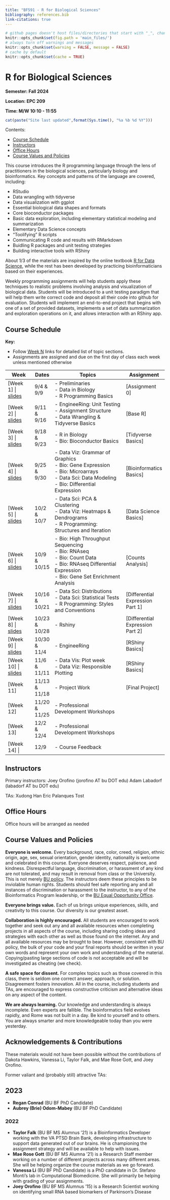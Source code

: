 ```yaml
---
title: "BF591 - R for Biological Sciences"
bibliography: references.bib
link-citations: true
---
```


```r
# github pages doesn't host files/directories that start with "_", change it for the whole book
knitr::opts_chunk$set(fig.path = 'main_files/')
# always turn off warnings and messages
knitr::opts_chunk$set(warning = FALSE, message = FALSE)
# cache by default
knitr::opts_chunk$set(cache = TRUE)
```

# R for Biological Sciences {.unnumbered}

**Semester: Fall 2024**

**Location: EPC 209**

**Time: M/W 10:10 - 11:55**

```r
cat(paste("Site last updated",format(Sys.time(), "%a %b %d %Y")))
```

Contents:

-   [Course Schedule]
-   [Instructors]
-   [Office Hours]
-   [Course Values and Policies]

This course introduces the R programming language through the lens of
practitioners in the biological sciences, particularly biology and
bioinformatics. Key concepts and patterns of the language are covered,
including:

-   RStudio
-   Data wrangling with tidyverse
-   Data visualization with ggplot
-   Essential biological data shapes and formats
-   Core bioconductor packages
-   Basic data exploration, including elementary statistical modeling
    and summarization
-   Elementary Data Science concepts
-   "Toolifying" R scripts
-   Communicating R code and results with RMarkdown
-   Buidling R packages and unit testing strategies
-   Building interactive tools with RShiny

About 1/3 of the materials are inspired by the online textbook [R for
Data Science](https://r4ds.had.co.nz), while the rest has been developed
by practicing bioinformaticians based on their experiences.

Weekly programming assignments will help students apply these techniques
to realistic problems involving analysis and visualization of biological
data. Students will be introduced to a unit testing paradigm that will
help them write correct code and deposit all their code into github for
evaluation. Students will implement an end-to-end project that begins
with one of a set of provided datasets, implements a set of data
summarization and exploration operations on it, and allows interaction
with an RShiny app.

## Course Schedule {.unnumbered}

**Key:**

-   Follow [Week N](#class-outlines) links for detailed list of topic
    sections.
-   Assignments are assigned and due on the first day of class each week
    unless mentioned otherwise

| Week                                              | Dates         | Topics                                                                                                                                                  | Assignment                       |
| ------------------------------------------------- | ------------- | ------------------------------------------------------------------------------------------------------------------------------------------------------- | -------------------------------- |
| [Week 1] \| [slides](slides/week_1_slides.html)   | 9/4 & 9/9     | - Preliminaries<br>- Data in Biology<br>- R Programming Basics                                                                                          | [Assignment 0]                   |
| [Week 2] \| [slides](slides/week_2_slides.html)   | 9/11 & 9/16   | - EngineeRing: Unit Testing<br>- Assignment Structure<br>- Data Wrangling & Tidyverse Basics                                                            | [Base R]                         |
| [Week 3] \| [slides](slides/week_3_slides.html)   | 9/18 & 9/23   | - R in Biology<br>- Bio: Bioconductor Basics                                                                                                            | [Tidyverse Basics]               |
| [Week 4] \| [slides](slides/week_4_slides.html)   | 9/25 & 9/30   | - Data Viz: Grammar of Graphics<br>- Bio: Gene Expression<br>- Bio: Microarrays<br>- Data Sci: Data Modeling<br>- Bio: Differential Expression          | [Bioinformatics Basics]          |
| [Week 5] \| [slides](slides/week_5_slides.html)   | 10/2 & 10/7   | - Data Sci: PCA & Clustering<br>- Data Viz: Heatmaps & Dendrograms<br>- R Programming: Structures and Iteration                                         | [Data Science Basics]            |
| [Week 6] \| [slides](slides/week_6_slides.html)   | 10/9 & 10/15  | - Bio: High Throughput Sequencing<br>- Bio: RNAseq<br>- Bio: Count Data<br>- Bio: RNAseq Differential Expression<br>- Bio: Gene Set Enrichment Analysis | [Counts Analysis]                |
| [Week 7] \| [slides](slides/week_7_slides.html)   | 10/16 & 10/21 | - Data Sci: Distributions<br>- Data Sci: Statistical Tests<br>- R Programming: Styles and Conventions                                                   | [Differential Expression Part 1] |
| [Week 8] \| [slides](slides/week_8_slides.html)   | 10/23 & 10/28 | - Rshiny                                                                                                                                                | [Differential Expression Part 2] |
| [Week 9] \| [slides](slides/week_9_slides.html)   | 10/30 & 11/4  | - EngineeRing                                                                                                                                           | [RShiny Basics]                  |
| [Week 10] \| [slides](slides/week_10_slides.html) | 11/6 & 11/11  | - Data Vis: Plot week<br>- Data Viz: Responsible Plotting                                                                                               | [RShiny Basics]                  |
| [Week 11]                                         | 11/13 & 11/18 | - Project Work                                                                                                                                          | [Final Project]                  |
| [Week 12]                                         | 11/20 & 11/25 | - Professional Development Workshops                                                                                                                    |                                  |
| [Week 13]                                         | 12/2 & 12/4   | - Professional Development Workshops                                                                                                                    |                                  |
| [Week 14] \|                                      | 12/9          | - Course Feedback                                                                                                                                       |                                  |

## Instructors {.unnumbered}

Primary instructors: 
Joey Orofino (jorofino AT bu DOT edu)
Adam Labadorf (labadorf AT bu DOT edu)

TAs:
Xudong Han
Eric Palanques Tost

## Office Hours {.unnumbered}

Office hours will be arranged as needed

## Course Values and Policies {.unnumbered}

**Everyone is welcome.** Every background, race, color, creed, religion,
ethnic origin, age, sex, sexual orientation, gender identity,
nationality is welcome and celebrated in this course. Everyone deserves
respect, patience, and kindness. Disrespectful language, discrimination,
or harassment of any kind are not tolerated, and may result in removal
from class or the University. This is not merely [BU
policy](http://www.bu.edu/policies/policy-category/harassment-discrimination/).
The instructors deem these principles to be inviolable human rights.
Students should feel safe reporting any and all instances of
discrimination or harassment to the instructor, to any of the
Bioinformatics Program leadership, or the [BU Equal Opportunity
Office](http://www.bu.edu/eoo/).

**Everyone brings value.** Each of us brings unique experiences, skills,
and creativity to this course. Our diversity is our greatest asset.

**Collaboration is highly encouraged.** All students are encouraged to
work together and seek out any and all available resources when
completing projects in all aspects of the course, including sharing
coding ideas and strategies with each other as well as those found on
the internet. Any and all available resources may be brought to bear.
However, consistent with BU policy, the bulk of your code and your final
reports should be written in your own words and represent your own work
and understanding of the material. Copying/pasting large sections of
code is not acceptable and will be investigated as cheating (we check).

**A safe space for dissent.** For complex topics such as those covered
in this class, there is seldom one correct answer, approach, or
solution. Disagreement fosters innovation. All in the course, including
students and TAs, are encouraged to express constructive criticism and
alternative ideas on any aspect of the content.

**We are always learning.** Our knowledge and understanding is always
incomplete. Even experts are fallible. The bioinformatics field evolves
rapidly, and Rome was not built in a day. Be kind to yourself and to
others. You are always smarter and more knowledgeable today than you
were yesterday.


## Acknowledgements & Contributions {.unnumbered}

These materials would not have been possible without the contributions
of Dakota Hawkins, Vanessa Li, Taylor Falk, and Mae Rose Gott, and Joey
Orofino.

Former valiant and (probably still) attractive TAs:

## 2023 {.unnumbered}

-   **Regan Conrad** (BU BF PhD Candidate)
-   **Aubrey (Brie) Odom-Mabey** (BU BF PhD Candidate)

### 2022 {.unnumbered}

-   **Taylor Falk** (BU BF MS Alumnus '21) is a Bioinformatics Developer
    working with the VA PTSD Brain Bank, developing infrastructure to
    support data generated out of our brains. He is championing the
    assignment strategy and will be available to help with issues.
-   **Mae Rose Gott** (BU BF MS Alumna '21) is a Research Staff member
    working on a number of different projects across many different
    areas. She will be helping organize the course materials as we go
    forward.
-   **Vanessa Li** (BU BF PhD Candidate) is a PhD candidate in Dr.
    Stefano Monti's lab in Computational Biomedicine. She will primarily
    be helping with grading of your assignments.
-   **Joey Orofino** (BU BF MS Alumnus '15) is a Research Scientist
    working on identifying small RNA based biomarkers of Parkinson's
    Disease
